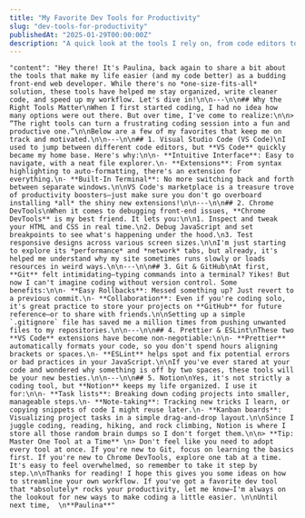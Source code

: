 ```yaml
---
title: "My Favorite Dev Tools for Productivity"
slug: "dev-tools-for-productivity"
publishedAt: "2025-01-29T00:00:00Z"
description: "A quick look at the tools I rely on, from code editors to browser extensions."
---
```


    "content": "Hey there! It's Paulina, back again to share a bit about the tools that make my life easier (and my code better) as a budding front-end web developer. While there's no *one-size-fits-all* solution, these tools have helped me stay organized, write cleaner code, and speed up my workflow. Let's dive in!\n\n---\n\n## Why the Right Tools Matter\nWhen I first started coding, I had no idea how many options were out there. But over time, I've come to realize:\n\n> “The right tools can turn a frustrating coding session into a fun and productive one.”\n\nBelow are a few of my favorites that keep me on track and motivated.\n\n---\n\n## 1. Visual Studio Code (VS Code)\nI used to jump between different code editors, but **VS Code** quickly became my home base. Here's why:\n\n- **Intuitive Interface**: Easy to navigate, with a neat file explorer.\n- **Extensions**: From syntax highlighting to auto-formatting, there's an extension for everything.\n- **Built-In Terminal**: No more switching back and forth between separate windows.\n\nVS Code's marketplace is a treasure trove of productivity boosters—just make sure you don't go overboard installing *all* the shiny new extensions!\n\n---\n\n## 2. Chrome DevTools\nWhen it comes to debugging front-end issues, **Chrome DevTools** is my best friend. It lets you:\n\n1. Inspect and tweak your HTML and CSS in real time.\n2. Debug JavaScript and set breakpoints to see what's happening under the hood.\n3. Test responsive designs across various screen sizes.\n\nI'm just starting to explore its *performance* and *network* tabs, but already, it's helped me understand why my site sometimes runs slowly or loads resources in weird ways.\n\n---\n\n## 3. Git & GitHub\nAt first, **Git** felt intimidating—typing commands into a terminal? Yikes! But now I can't imagine coding without version control. Some benefits:\n\n- **Easy Rollbacks**: Messed something up? Just revert to a previous commit.\n- **Collaboration**: Even if you're coding solo, it's great practice to store your projects on **GitHub** for future reference—or to share with friends.\n\nSetting up a simple `.gitignore` file has saved me a million times from pushing unwanted files to my repositories.\n\n---\n\n## 4. Prettier & ESLint\nThese two **VS Code** extensions have become non-negotiable:\n\n- **Prettier** automatically formats your code, so you don't spend hours aligning brackets or spaces.\n- **ESLint** helps spot and fix potential errors or bad practices in your JavaScript.\n\nIf you've ever stared at your code and wondered why something is off by two spaces, these tools will be your new besties.\n\n---\n\n## 5. Notion\nYes, it's not strictly a coding tool, but **Notion** keeps my life organized. I use it for:\n\n- **Task lists**: Breaking down coding projects into smaller, manageable steps.\n- **Note-taking**: Tracking new tricks I learn, or copying snippets of code I might reuse later.\n- **Kanban boards**: Visualizing project tasks in a simple drag-and-drop layout.\n\nSince I juggle coding, reading, hiking, and rock climbing, Notion is where I store all those random brain dumps so I don't forget them.\n\n> **Tip: Master One Tool at a Time** \n> Don't feel like you need to adopt every tool at once. If you're new to Git, focus on learning the basics first. If you're new to Chrome DevTools, explore one tab at a time. It's easy to feel overwhelmed, so remember to take it step by step.\n\nThanks for reading! I hope this gives you some ideas on how to streamline your own workflow. If you've got a favorite dev tool that *absolutely* rocks your productivity, let me know—I'm always on the lookout for new ways to make coding a little easier. \n\nUntil next time,  \n**Paulina**"
